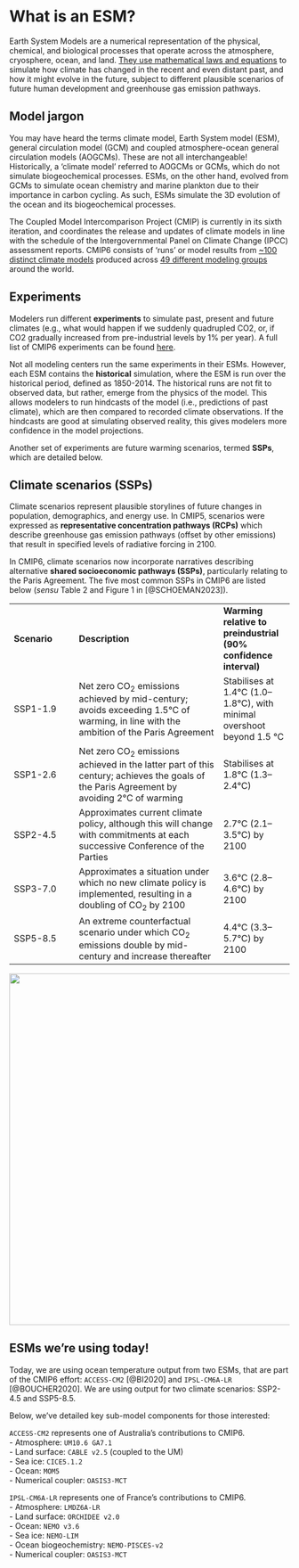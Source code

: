 # What is an ESM?

Earth System Models are a numerical representation of the physical, chemical, and biological processes that operate across the atmosphere, cryosphere, ocean, and land. [They use mathematical laws and equations](https://www.carbonbrief.org/qa-how-do-climate-models-work/#inout) to simulate how climate has changed in the recent and even distant past, and how it might evolve in the future, subject to different plausible scenarios of future human development and greenhouse gas emission pathways.

::: {.callout-note collapse="true"}
# Model jargon

You may have heard the terms climate model, Earth System model (ESM), general circulation model (GCM) and coupled atmosphere-ocean general circulation models (AOGCMs). These are not all interchangeable! Historically, a 'climate model' referred to AOGCMs or GCMs, which do not simulate biogeochemical processes. ESMs, on the other hand, evolved from GCMs to simulate ocean chemistry and marine plankton due to their importance in carbon cycling. As such, ESMs simulate the 3D evolution of the ocean and its biogeochemical processes.
:::

The Coupled Model Intercomparison Project (CMIP) is currently in its sixth iteration, and coordinates the release and updates of climate models in line with the schedule of the Intergovernmental Panel on Climate Change (IPCC) assessment reports. CMIP6 consists of 'runs' or model results from [\~100 distinct climate models](https://wcrp-cmip.github.io/CMIP6_CVs/docs/CMIP6_source_id.html) produced across [49 different modeling groups](https://wcrp-cmip.github.io/CMIP6_CVs/docs/CMIP6_institution_id.html) around the world.

## Experiments

Modelers run different **experiments** to simulate past, present and future climates (e.g., what would happen if we suddenly quadrupled CO2, or, if CO2 gradually increased from pre-industrial levels by 1% per year). A full list of CMIP6 experiments can be found [here](https://wcrp-cmip.github.io/CMIP6_CVs/docs/CMIP6_experiment_id.html).

Not all modeling centers run the same experiments in their ESMs. However, each ESM contains the **historical** simulation, where the ESM is run over the historical period, defined as 1850-2014. The historical runs are not fit to observed data, but rather, emerge from the physics of the model. This allows modelers to run hindcasts of the model (i.e., predictions of past climate), which are then compared to recorded climate observations. If the hindcasts are good at simulating observed reality, this gives modelers more confidence in the model projections.

Another set of experiments are future warming scenarios, termed **SSPs**, which are detailed below.

## Climate scenarios (SSPs)

Climate scenarios represent plausible storylines of future changes in population, demographics, and energy use. In CMIP5, scenarios were expressed as **representative concentration pathways (RCPs)** which describe greenhouse gas emission pathways (offset by other emissions) that result in specified levels of radiative forcing in 2100.

In CMIP6, climate scenarios now incorporate narratives describing alternative **shared socioeconomic pathways (SSPs)**, particularly relating to the Paris Agreement. The five most common SSPs in CMIP6 are listed below (*sensu* Table 2 and Figure 1 in [@SCHOEMAN2023]).

|              |                                                                                                                                            |                                                                       |
|-----------------|-------------------------------------|------------------|
| **Scenario** | **Description**                                                                                                                            | **Warming relative to preindustrial (90% confidence interval)**       |
| SSP1-1.9     | Net zero CO~2~ emissions achieved by mid-century; avoids exceeding 1.5°C of warming, in line with the ambition of the Paris Agreement      | Stabilises at 1.4°C (1.0–1.8°C), with minimal overshoot beyond 1.5 °C |
| SSP1-2.6     | Net zero CO~2~ emissions achieved in the latter part of this century; achieves the goals of the Paris Agreement by avoiding 2°C of warming | Stabilises at 1.8°C (1.3–2.4°C)                                       |
| SSP2-4.5     | Approximates current climate policy, although this will change with commitments at each successive Conference of the Parties               | 2.7°C (2.1–3.5°C) by 2100                                             |
| SSP3-7.0     | Approximates a situation under which no new climate policy is implemented, resulting in a doubling of CO~2~ by 2100                        | 3.6°C (2.8–4.6°C) by 2100                                             |
| SSP5-8.5     | An extreme counterfactual scenario under which CO~2~ emissions double by mid-century and increase thereafter                               | 4.4°C (3.3–5.7°C) by 2100                                             |

![](images/sspswarming.jpg){fig-align="center" width="631"}

## ESMs we're using today!

Today, we are using ocean temperature output from two ESMs, that are part of the CMIP6 effort: `ACCESS-CM2` [@BI2020] and `IPSL-CM6A-LR` [@BOUCHER2020]. We are using output for two climate scenarios: SSP2-4.5 and SSP5-8.5.

Below, we've detailed key sub-model components for those interested:

`ACCESS-CM2` represents one of Australia's contributions to CMIP6.\
- Atmosphere: `UM10.6 GA7.1`\
- Land surface: `CABLE v2.5` (coupled to the UM)\
- Sea ice: `CICE5.1.2`\
- Ocean: `MOM5`\
- Numerical coupler: `OASIS3-MCT`

`IPSL-CM6A-LR` represents one of France's contributions to CMIP6.\
- Atmosphere: `LMDZ6A-LR`\
- Land surface: `ORCHIDEE v2.0`\
- Ocean: `NEMO v3.6`\
- Sea ice: `NEMO-LIM`\
- Ocean biogeochemistry: `NEMO-PISCES-v2`\
- Numerical coupler: `OASIS3-MCT`
